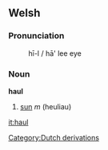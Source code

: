 == Welsh ==
=== Pronunciation ===
:h&#299;-l / h&#257;' lee eye

=== Noun ===
'''haul'''

# [[sun]] ''m'' (heuliau)

[[Category:Dutch derivations]]
[[it:haul]]
